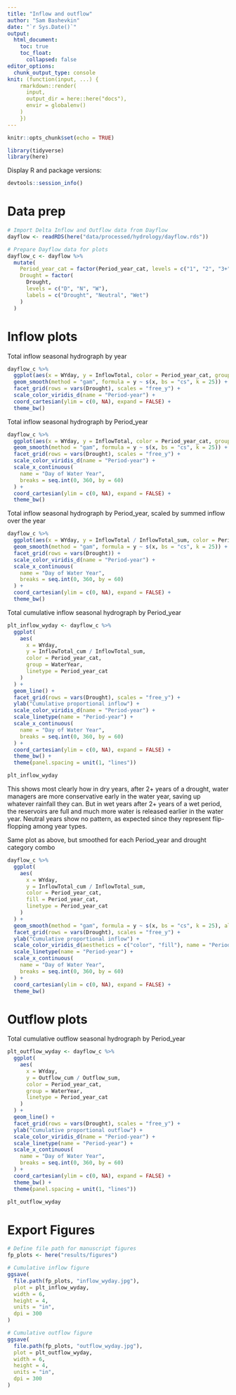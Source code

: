 ```yaml
---
title: "Inflow and outflow"
author: "Sam Bashevkin"
date: "`r Sys.Date()`"
output: 
  html_document:
    toc: true
    toc_float:
      collapsed: false
editor_options: 
  chunk_output_type: console
knit: (function(input, ...) {
    rmarkdown::render(
      input,
      output_dir = here::here("docs"),
      envir = globalenv()
    )
    })
---
```


```r
knitr::opts_chunk$set(echo = TRUE)
```


```r
library(tidyverse)
library(here)
```

Display R and package versions:

```r
devtools::session_info()
```

# Data prep

```r
# Import Delta Inflow and Outflow data from Dayflow
dayflow <- readRDS(here("data/processed/hydrology/dayflow.rds"))

# Prepare Dayflow data for plots
dayflow_c <- dayflow %>%
  mutate(
    Period_year_cat = factor(Period_year_cat, levels = c("1", "2", "3+")),
    Drought = factor(
      Drought, 
      levels = c("D", "N", "W"), 
      labels = c("Drought", "Neutral", "Wet")
    )
  )
```

# Inflow plots

Total inflow seasonal hydrograph by year

```r
dayflow_c %>% 
  ggplot(aes(x = WYday, y = InflowTotal, color = Period_year_cat, group = WaterYear)) +
  geom_smooth(method = "gam", formula = y ~ s(x, bs = "cs", k = 25)) +
  facet_grid(rows = vars(Drought), scales = "free_y") +
  scale_color_viridis_d(name = "Period-year") +
  coord_cartesian(ylim = c(0, NA), expand = FALSE) +
  theme_bw()
```

Total inflow seasonal hydrograph by Period_year

```r
dayflow_c %>%
  ggplot(aes(x = WYday, y = InflowTotal, color = Period_year_cat, group = Period_year_cat)) +
  geom_smooth(method = "gam", formula = y ~ s(x, bs = "cs", k = 25)) +
  facet_grid(rows = vars(Drought), scales = "free_y") +
  scale_color_viridis_d(name = "Period-year") +
  scale_x_continuous(
    name = "Day of Water Year",
    breaks = seq.int(0, 360, by = 60)
  ) +
  coord_cartesian(ylim = c(0, NA), expand = FALSE) +
  theme_bw()
```

Total inflow seasonal hydrograph by Period_year, scaled by summed inflow over the year

```r
dayflow_c %>% 
  ggplot(aes(x = WYday, y = InflowTotal / InflowTotal_sum, color = Period_year_cat)) +
  geom_smooth(method = "gam", formula = y ~ s(x, bs = "cs", k = 25)) +
  facet_grid(rows = vars(Drought)) +
  scale_color_viridis_d(name = "Period-year") +
  scale_x_continuous(
    name = "Day of Water Year",
    breaks = seq.int(0, 360, by = 60)
  ) +
  coord_cartesian(ylim = c(0, NA), expand = FALSE) +
  theme_bw()
```

Total cumulative inflow seasonal hydrograph by Period_year

```r
plt_inflow_wyday <- dayflow_c %>% 
  ggplot(
    aes(
      x = WYday, 
      y = InflowTotal_cum / InflowTotal_sum, 
      color = Period_year_cat, 
      group = WaterYear, 
      linetype = Period_year_cat
    )
  ) +
  geom_line() +
  facet_grid(rows = vars(Drought), scales = "free_y") +
  ylab("Cumulative proportional inflow") +
  scale_color_viridis_d(name = "Period-year") +
  scale_linetype(name = "Period-year") +
  scale_x_continuous(
    name = "Day of Water Year",
    breaks = seq.int(0, 360, by = 60)
  ) +
  coord_cartesian(ylim = c(0, NA), expand = FALSE) +
  theme_bw() +
  theme(panel.spacing = unit(1, "lines"))

plt_inflow_wyday
```

This shows most clearly how in dry years, after 2+ years of a drought, water managers are more conservative early in the water year, saving up whatever rainfall they can. But in wet years after 2+ years of a wet period, the reservoirs are full and much more water is released earlier in the water year. Neutral years show no pattern, as expected since they represent flip-flopping among year types.

Same plot as above, but smoothed for each Period_year and drought category combo

```r
dayflow_c %>% 
  ggplot(
    aes(
      x = WYday, 
      y = InflowTotal_cum / InflowTotal_sum, 
      color = Period_year_cat, 
      fill = Period_year_cat, 
      linetype = Period_year_cat
    )
  ) +
  geom_smooth(method = "gam", formula = y ~ s(x, bs = "cs", k = 25), alpha = 0.5) +
  facet_grid(rows = vars(Drought), scales = "free_y") +
  ylab("Cumulative proportional inflow") +
  scale_color_viridis_d(aesthetics = c("color", "fill"), name = "Period-year") +
  scale_linetype(name = "Period-year") +
  scale_x_continuous(
    name = "Day of Water Year",
    breaks = seq.int(0, 360, by = 60)
  ) +
  coord_cartesian(ylim = c(0, NA), expand = FALSE) +
  theme_bw()
```

# Outflow plots

Total cumulative outflow seasonal hydrograph by Period_year

```r
plt_outflow_wyday <- dayflow_c %>% 
  ggplot(
    aes(
      x = WYday, 
      y = Outflow_cum / Outflow_sum, 
      color = Period_year_cat, 
      group = WaterYear, 
      linetype = Period_year_cat
    )
  ) +
  geom_line() +
  facet_grid(rows = vars(Drought), scales = "free_y") +
  ylab("Cumulative proportional outflow") +
  scale_color_viridis_d(name = "Period-year") +
  scale_linetype(name = "Period-year") +
  scale_x_continuous(
    name = "Day of Water Year",
    breaks = seq.int(0, 360, by = 60)
  ) +
  coord_cartesian(ylim = c(0, NA), expand = FALSE) +
  theme_bw() +
  theme(panel.spacing = unit(1, "lines"))

plt_outflow_wyday
```

# Export Figures

```r
# Define file path for manuscript figures
fp_plots <- here("results/figures")

# Cumulative inflow figure
ggsave(
  file.path(fp_plots, "inflow_wyday.jpg"), 
  plot = plt_inflow_wyday, 
  width = 6, 
  height = 4, 
  units = "in",
  dpi = 300
)

# Cumulative outflow figure
ggsave(
  file.path(fp_plots, "outflow_wyday.jpg"), 
  plot = plt_outflow_wyday, 
  width = 6, 
  height = 4, 
  units = "in",
  dpi = 300
)
```

